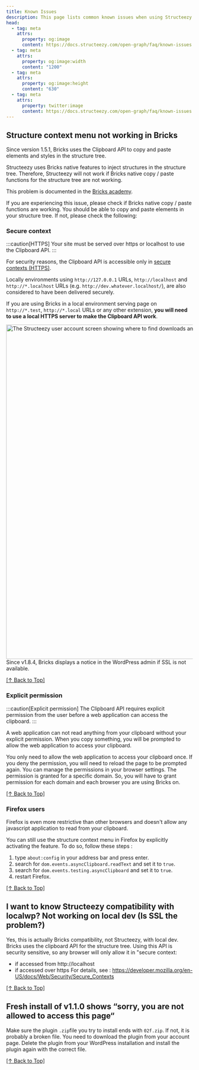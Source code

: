 ```yaml
---
title: Known Issues
description: This page lists common known issues when using Structeezy and the way to solve them.
head:
  - tag: meta
    attrs:
      property: og:image
      content: https://docs.structeezy.com/open-graph/faq/known-issues.png
  - tag: meta
    attrs:
      property: og:image:width
      content: "1200"
  - tag: meta
    attrs:
      property: og:image:height
      content: "630"
  - tag: meta
    attrs:
      property: twitter:image
      content: https://docs.structeezy.com/open-graph/faq/known-issues.png
---
```



## Structure context menu not working in Bricks

Since version 1.5.1, Bricks uses the Clipboard API to copy and paste elements and styles in the structure tree.

Structeezy uses Bricks native features to inject structures in the structure tree. Therefore, Structeezy will not work if Bricks native copy / paste functions for the structure tree are not working.

This problem is documented in the [Bricks academy](https://academy.bricksbuilder.io/article/known-issues/#copy-paste).

If you are experiencing this issue, please check if Bricks native copy / paste functions are working. You should be able to copy and paste elements in your structure tree. If not, please check the following:

### Secure context

:::caution[HTTPS]
Your site must be served over https or localhost to use the Clipboard API.
:::

For security reasons, the Clipboard API is accessible only in [secure contexts (HTTPS)](https://developer.mozilla.org/en-US/docs/Web/Security/Secure_Contexts).

Locally environments using `http://127.0.0.1` URLs, `http://localhost` and `http://*.localhost` URLs (e.g. `http://dev.whatever.localhost/`), are also considered to have been delivered securely.

If you are using Bricks in a local environment serving page on `http://*.test`, `http://*.local` URLs or any other extension, **you will need to use a local HTTPS server to make the Clipboard API work**.

<Image
  src={ssl}
  alt="The Structeezy user account screen showing where to find downloads and license key in the order informations."
  format="avif"
  quality="mid"
  width="900"
/>
Since v1.8.4, Bricks displays a notice in the WordPress admin if SSL is not available.

[[↑ Back to Top]](#top)

### Explicit permission

:::caution[Explicit permission]
The Clipboard API requires explicit permission from the user before a web application can access the clipboard.
:::

A web application can not read anything from your clipboard without your explicit permission. When you copy something, you will be prompted to allow the web application to access your clipboard.

You only need to allow the web application to access your clipboard once. If you deny the permission, you will need to reload the page to be prompted again. You can manage the permissions in your browser settings. The permission is granted for a specific domain. So, you will have to grant permission for each domain and each browser you are using Bricks on.

[[↑ Back to Top]](#top)

### Firefox users

Firefox is even more restrictive than other browsers and doesn't allow any javascript application to read from your clipboard.

You can still use the structure context menu in Firefox by explicitly activating the feature. To do so, follow these steps :

1. type `about:config` in your address bar and press enter.
2. search for `dom.events.asyncClipboard.readText` and set it to `true`.
3. search for `dom.events.testing.asyncClipboard` and set it to `true`.
4. restart Firefox.

[[↑ Back to Top]](#top)

## I want to know Structeezy compatibility with localwp? Not working on local dev (Is SSL the problem?)

Yes, this is actually Bricks compatibility, not Structeezy, with local dev. Bricks uses the clipboard API for the structure tree. Using this API is security sensitive, so any browser will only allow it in "secure context:

- if accessed from http://localhost
- if accessed over https
  For details, see : https://developer.mozilla.org/en-US/docs/Web/Security/Secure_Contexts

[[↑ Back to Top]](#top)

## Fresh install of v1.1.0 shows “sorry, you are not allowed to access this page“

Make sure the plugin `.zip`file you try to install ends with `02f.zip`. If not, it is probably a broken file.
You need to download the plugin from your account page. Delete the plugin from your WordPress installation and install the plugin again with the correct file.

[[↑ Back to Top]](#top)
